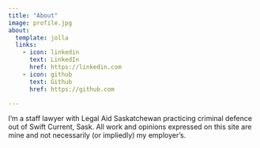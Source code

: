 ```yaml
---
title: "About"
image: profile.jpg
about:
  template: jolla
  links:
    - icon: linkedin
      text: LinkedIn
      href: https://linkedin.com
    - icon: github
      text: Github
      href: https://github.com

---
```


I'm a staff lawyer with Legal Aid Saskatchewan practicing criminal defence out of Swift Current, Sask. All work and opinions expressed on this site are mine and not necessarily (or impliedly) my employer's. 
